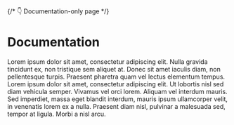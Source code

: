
{/* 👇 Documentation-only page */}

<Meta title="UI/Select/Introduction" />

# Documentation

Lorem ipsum dolor sit amet, consectetur adipiscing elit. Nulla gravida tincidunt ex, non tristique sem aliquet at. Donec sit amet iaculis diam, non pellentesque turpis. Praesent pharetra quam vel lectus elementum tempus. Lorem ipsum dolor sit amet, consectetur adipiscing elit. Ut lobortis nisl sed diam vehicula semper. Vivamus vel orci lorem. Aliquam vel interdum mauris. Sed imperdiet, massa eget blandit interdum, mauris ipsum ullamcorper velit, in venenatis lorem ex a nulla. Praesent diam nisl, pulvinar a malesuada sed, tempor at ligula. Morbi a nisl arcu.
